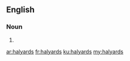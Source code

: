 ==English==

===Noun===
{{head|en|plural}}

# {{plural of|halyard|lang=en}}

[[ar:halyards]]
[[fr:halyards]]
[[ku:halyards]]
[[my:halyards]]